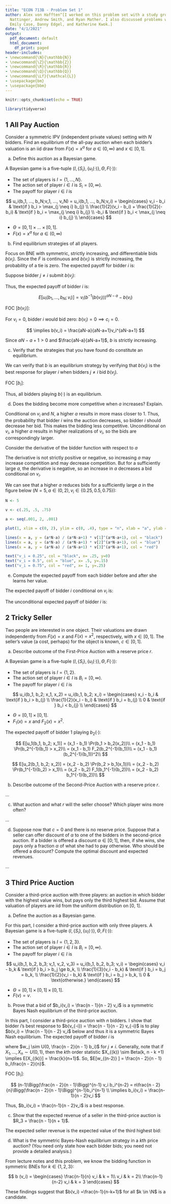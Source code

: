 ```yaml
---
title: "ECON 713B - Problem Set 1"
author: Alex von Hafften^[I worked on this problem set with a study group of Michael
  Nattinger, Andrew Smith, and Ryan Mather. I also discussed problems with Sarah Bass,
  Emily Case, Danny Edgel, and Katherine Kwok.]
date: "4/1/2021"
output:
  pdf_document: default
  html_document:
    df_print: paged
header-includes:
- \newcommand{\N}{\mathbb{N}}
- \newcommand{\Z}{\mathbb{Z}}
- \newcommand{\R}{\mathbb{R}}
- \newcommand{\Q}{\mathbb{Q}}
- \newcommand{\Lf}{\mathcal{L}}
- \usepackage{bm}
- \usepackage{bbm}
---
```


```r
knitr::opts_chunk$set(echo = TRUE)

library(tidyverse)
```

## 1 All Pay Auction

Consider a symmetric IPV (independent private values) setting with $N$ bidders. Find an equilibrium of the all-pay auction when each bidder's valuation is an iid draw from $F(x) = x^a$ for $a \in (0, \infty)$ and $x \in [0, 1]$.

(a) Define this auction as a Bayesian game.

A Bayesian game is a five-tuple $(I, \{S_i\}, \{u_i(\cdot)\}, \Theta, F(\cdot))$:

- The set of players is $I = \{1, ..., N\}$.
- The action set of player $i \in I$ is $S_i = [0, \infty)$.
- The payoff for player $i \in I$ is 

$$
u_i(b_1, ..., b_N;v_1, ..., v_N) 
= u_i(b_1, ..., b_N;v_i)
=
\begin{cases}
v_i - b_i & \text{if } b_i > \max_{j \neq i} b_{j} \\
\frac{1}{2}(v_i - b_i) + \frac{1}{2}(-b_i) & \text{if } b_i = \max_{j \neq i} b_{j} \\
-b_i & \text{if } b_i < \max_{j \neq i} b_{j} \\
\end{cases}
$$

- $\Theta = [0, 1] \times ... \times [0, 1]$.
- $F(x) = x^a$ for $a \in (0, \infty)$

(b) Find equilibrium strategies of all players.

Focus on BNE with symmetric, strictly increasing, and differentiable bids $b(v_i)$. Since the $F$ is continuous and $b(v_i)$ is strictly increasing, the probability of a tie is zero.  The expected payoff for bidder $i$ is:

\begin{align*}
E[u_i(b_1, ..., b_N; v_i)]
&= (v_i - b_i) \Pr(b_i > b_j, \forall j\neq i) + (-b_i)\Pr(b_i < b_j, \forall j\neq i)\\
&= v_i \Pr(b_i > b_j, \forall j\neq i) - b_i
\end{align*}

Suppose bidder $j \neq i$ submit $b(v_j)$:

\begin{align*}
\Pr(b_i > b_j, \forall j\neq i)
&= \Pr(b(v_i) > b(v_j), \forall j\neq i)\\
&= \Pr(b^{-1}(b(v_i)) > v_j, \forall j\neq i)\\
&=^{iid} F(b^{-1}(b(v_i)))^{N-1}\\
&= ((b^{-1}(b(v_i)))^a)^{N-1}\\
&= (b^{-1}(b(v_i)))^{aN-a}
\end{align*}

Thus, the expected payoff of bidder $i$ is:

$$
E[u_i(b_1, ..., b_N; v_i)] = v_i (b^{-1}(b(v_i)))^{aN-a} - b(v_i)
$$

FOC [$b(v_i)$]:

\begin{align*}
0 &= (aN-a)v_i (b^{-1}(b(v_i)))^{aN-a-1}\frac{1}{b'(v_i)} - 1 \\
\implies b'(v_i) &= (aN-a)v_i^{aN-a}\\
\implies b(v_i) &= \frac{aN-a}{aN-a+1}v_i^{aN-a+1} + c_i
\end{align*}

For $v_i = 0$, bidder $i$ would bid zero: $b(v_i) = 0 \implies c_i = 0$.

$$
\implies b(v_i) = \frac{aN-a}{aN-a+1}v_i^{aN-a+1}
$$

Since $aN - a + 1 > 0$ and $\frac{aN-a}{aN-a+1}$, $b$ is strictly increasing.

(c) Verify that the strategies that you have found do constitute an equilibrium.

We can verify that $b$ is an equilibrium strategy by verifying that $b(v_i)$ is the best response for player $i$ when bidders $j \neq i$ bid $b(v_j)$. 

\begin{align*}
E[u_i(b_1, ..., b_N; v_i)]
&= v_i \Pr\Bigg(b_i > \frac{aN-a}{aN-a+1}v_j^{aN-a+1}, \forall j\neq i\Bigg) - b_i\\
&= v_i \Pr\Bigg(\Bigg(\frac{aN-a+1}{aN-a}b_i \Bigg)^{\frac{1}{aN-a+1}} > v_j, \forall j\neq i\Bigg) - b_i \\
&= v_i \Bigg(\frac{aN-a+1}{aN-a}b_i \Bigg)^{\frac{aN-a}{aN-a+1}} - b_i
\end{align*}

FOC [$b_i$]:

\begin{align*}
0 &= v_i \frac{aN-a}{aN-a+1}\Bigg(\frac{aN-a+1}{aN-a}b_i \Bigg)^{\frac{aN-a}{aN-a+1}-1}\frac{aN-a+1}{aN-a} - 1\\
\implies
\frac{1}{v_i} &= \Bigg(\frac{aN-a+1}{aN-a}b_i \Bigg)^{\frac{-1}{aN-a+1}}\\
\implies 
b_i &= b(v_i) = \frac{aN-a}{aN-a+1} v_i^{aN-a+1}
\end{align*}

Thus, all bidders playing $b(\cdot)$ is an equilibrium.

\pagebreak

(d) Does the bidding become more competitive when $a$ increases? Explain.

Conditional on $v_i$ and $N$, a higher $a$ results in more mass closer to 1.  Thus, the probability that bidder $i$ wins the auction decreases, so bidder $i$ should decrease her bid.  This makes the bidding less competitive.  Unconditional on $v_i$, a higher $a$ results in higher realizations of $v_i$, so the bids are correspondingly larger.

Consider the derivative of the bidder function with respect to $a$

\begin{align*}
\frac{\partial}{\partial a}b(v_i) 
&= \frac{\partial}{\partial a}\Bigg(\frac{aN-a}{aN-a+1}v_i^{aN-a+1}\Bigg)\\
&= \frac{N-1}{aN-a+1}v_i^{aN-a+1} 
- \frac{(aN-a)(N-1)}{(aN-a+1)^2}v_i^{aN-a+1} 
+ \frac{(N-1)(aN-a)}{aN-a+1}v_i^{aN-a+1}\log(v_i)
\end{align*}

The derivative is not strictly positive or negative, so increasing $a$ may increase competition and may decrease competition. But for a sufficiently large $a$, the derivative is negative, so an increase in $a$ decreases a bid conditional on $v_i$.

We can see that a higher $a$ reduces bids for a sufficiently large $a$ in the figure below ($N=5, a \in (0, 2), v_i \in \{0.25, 0.5, 0.75\}$):

```r

N <- 5

v <- c(.25, .5, .75)

a <- seq(.001, 2, .001)

plot(1, xlim = c(0, 2), ylim = c(0, .4), type = "n", xlab = "a", ylab = "b(v_i)", main = "N = 5")

lines(x = a, y = (a*N-a) / (a*N-a+1) * v[1]^(a*N-a+1), col = "black")
lines(x = a, y = (a*N-a) / (a*N-a+1) * v[2]^(a*N-a+1), col = "blue")
lines(x = a, y = (a*N-a) / (a*N-a+1) * v[3]^(a*N-a+1), col = "red")

text("v_i = 0.25", col = "black", x= .25, y=0)
text("v_i = 0.5", col = "blue", x= .5, y=.15)
text("v_i = 0.75", col = "red", x= 1, y=.25)

```

\pagebreak

(e) Compute the expected payoff from each bidder before and after she learns her value.

The expected payoff of bidder $i$ conditional on $v_i$ is:

\begin{align*}
E[u_i(v_i)] 
&= v_i^{aN-a+1} - b(v_i) \\
&= v_i^{aN-a+1} - \frac{aN-a}{aN-a+1}v_i^{aN-a+1}\\
&= \frac{v_i^{aN-a+1}}{aN-a+1}
\end{align*}

The unconditional expected payoff of bidder $i$ is:

\begin{align*}
\int_0^1 E[u_i(v_i)] f(v_i) dv_i 
&= \int_0^1 \frac{v_i^{aN-a+1}}{aN-a+1} av_t^{a-1} dv_i \\
&= \int_0^1 \frac{a v_i^{aN}}{aN-a+1} dv_i \\
&= \Bigg[ \frac{a v_i^{aN+1}}{(aN-a+1)(aN+1)} \Bigg]_0^1 \\
&= \frac{a}{(aN-a+1)(aN+1)} 
\end{align*}

\pagebreak

## 2 Tricky Seller

Two people are interested in one object. Their valuations are drawn independently from $F(x) = x$ and $F(x) = x^2$, respectively, with $x \in [0, 1]$. The seller's value (a cost, perhaps) for the object is known, $c \in [0, 1]$.

(a) Describe outcome of the First-Price Auction with a reserve price $r$.

A Bayesian game is a five-tuple $(I, \{S_i\}, \{u_i(\cdot)\}, \Theta, F(\cdot))$:

- The set of players is $I = \{1, 2\}$.
- The action set of player $i \in I$ is $B_i = [0, \infty)$.
- The payoff for player $i \in I$ is 

$$
u_i(b_1, b_2; x_1, x_2) 
= u_i(b_1, b_2; x_i)
=
\begin{cases}
x_i - b_i              & \text{if } b_i > b_{j} \\
\frac{1}{2}(x_i - b_i) & \text{if } b_i = b_{j} \\
0                      & \text{if } b_i < b_{j} \\
\end{cases}
$$

- $\Theta = [0, 1] \times [0, 1]$.
- $F_1(x) = x$ and $F_2(x) = x^2$.

The expected payoff of bidder 1 playing $b_2(\cdot)$:

$$
E[u_1(b_1, b_2; x_1)]
= (x_1 - b_1) \Pr(b_1 > b_2(x_2))\\
= (x_1 - b_1) \Pr(b_2^{-1}(b_1) > x_2)\\
= (x_1 - b_1) F_2(b_2^{-1}(b_1))\\
= (x_1 - b_1) (b_2^{-1}(b_1))^2\\
$$

$$
E[u_2(b_1, b_2; x_2)]
= (x_2 - b_2) \Pr(b_2 > b_1(x_1))\\
= (x_2 - b_2) \Pr(b_1^{-1}(b_2) > x_1)\\
= (x_2 - b_2) F_1(b_1^{-1}(b_2))\\
= (x_2 - b_2) b_1^{-1}(b_2))\\
$$

(b) Describe outcome of the Second-Price Auction with a reserve price $r$.

...

(c) What auction and what $r$ will the seller choose? Which player wins more often?

...

(d) Suppose now that $c = 0$ and there is no reserve price. Suppose that a seller can offer discount of $\alpha$ to one of the bidders in the second-price auction. If a bidder is offered a discount $\alpha \in [0; 1]$, then, if she wins, she pays only a fraction $\alpha$ of what she had to pay otherwise. Who should be offered a discount? Compute the optimal discount and expected revenues.

...

\pagebreak

## 3 Third Price Auction

Consider a third-price auction with three players: an auction in which bidder with the highest value wins, but pays only the third highest bid. Assume that valuation of players are iid from the uniform distribution on [0, 1].

(a) Define the auction as a Bayesian game.

For this part, I consider a third-price auction with only three players. A Bayesian game is a five-tuple $(I, \{S_i\}, \{u_i(\cdot)\}, \Theta, F(\cdot))$:

- The set of players is $I = \{1, 2, 3\}$.
- The action set of player $i \in I$ is $B_i = [0, \infty)$.
- The payoff for player $i \in I$ is 

$$
u_i(b_1, b_2, b_3; v_1, v_2, v_3) 
= u_i(b_1, b_2, b_3; v_i)
=
\begin{cases}
v_i - b_k              & \text{if } b_i > b_j \ge b_k, \\
\frac{1}{3}(v_i - b_k) & \text{if } b_i = b_j = b_k, \\
\frac{1}{2}(v_i - b_k) & \text{if } b_i = b_j > b_k, \\
0                      & \text{otherwise.}
\end{cases}
$$

- $\Theta = [0, 1] \times [0, 1] \times [0, 1]$.
- $F(v) = v$.

(b) Prove that a bid of $b_i(v_i) = \frac{n - 1}{n - 2} v_i$ is a symmetric Bayes Nash equilibrium of the third-price auction.

In this part, I consider a third-price auction with $n$ bidders. I show that bidder $i$'s best response to $b(v_{-i})  = \frac{n - 1}{n - 2} v_{-i}$ is to play $b(v_i) = \frac{n - 1}{n - 2} v_i$ below and thus it is a symmetric Bayes Nash equilibrium.  The expected payoff of bidder $i$ is

\begin{align*}
E[u_i(b_1, ..., b_n; v_i)] 
&= (v_i - E[b_{(n-2)}| b_i > b_j, j \neq i]) \Pr(b_i > b_j, j \neq i)\\
&= \Bigg(v_i - \frac{n - 1}{n - 2} E\Bigg[v_{(n-2)}| b_i > \frac{n - 1}{n - 2} v_j, j \neq i\Bigg]\Bigg) \Pr\Bigg(b_i > \frac{n - 1}{n - 2} v_j, j \neq i\Bigg)\\
&= \Bigg(v_i - \frac{n - 1}{n - 2} E\Bigg[v_{(n-2)} \Bigg| \frac{n - 2}{n - 1} b_i > v_j, j \neq i\Bigg]\Bigg) \Pr\Bigg(\frac{n - 2}{n - 1} b_i > v_j, j \neq i\Bigg)\\
&= \Bigg(v_i - \frac{n - 1}{n - 2} E[w_{(n-2)} ]\Bigg) F\Bigg(\frac{n - 2}{n - 1} b_i\Bigg)^{n-1}\\
&= \Bigg(v_i - \frac{n - 1}{n - 2} \frac{n - 2}{n - 1} b_i\frac{n - 2}{n} \Bigg) \Bigg(\frac{n - 2}{n - 1} b_i\Bigg)^{n-1}\\
&= \Bigg(v_i - \frac{n - 2}{n} b_i\Bigg) \Bigg(\frac{n - 2}{n - 1} b_i\Bigg)^{n-1}\\
&= \Bigg(\frac{n - 2}{n - 1}\Bigg)^{n-1} v_i b_i^{n-1} - \frac{n - 2}{n}\Bigg(\frac{n - 2}{n - 1}\Bigg)^{n-1}b_i^n
\end{align*}

where $w_j \sim U(0, \frac{n - 2}{n - 1} b_i)$ for $j \neq i$.  Generally, note that if $X_1, ..., X_n \sim U(0, 1)$, then the $k$th order statistic $X_{(k)} \sim Beta(k, n - k +1) \implies E[X_{(k)}] = \frac{k}{n+1}$. So, $E[w_{(n-2)} ] = \frac{n - 2}{n - 1} b_i\frac{n - 2}{n}$.

\pagebreak

FOC [$b_i$]:

$$
(n-1)\Bigg(\frac{n - 2}{n - 1}\Bigg)^{n-1} v_i b_i^{n-2} = n\frac{n - 2}{n}\Bigg(\frac{n - 2}{n - 1}\Bigg)^{n-1}b_i^{n-1} \\
\implies
b_i(v_i)  = \frac{n-1}{n - 2}v_i
$$

Thus, $b_i(v_i)  = \frac{n-1}{n - 2}v_i$ is a best response.

(c) Show that the expected revenue of a seller in the third-price auction is $R_3 = \frac{n - 1}{n + 1}$.

The expected seller revenue is the expected value of the third highest bid:

\begin{align*}
R_3 
&= E[b(v_{(n-2)})] \\
&= E\Bigg[\frac{n - 1}{n - 2} v_{(n-2)}\Bigg] \\
&= \frac{n - 1}{n - 2} E[ v_{(n-2)} ] \\
&= \frac{n - 1}{n - 2} \frac{n - 2}{n + 1} \\
&= \frac{n - 1}{n + 1} 
\end{align*}

(d) What is the symmetric Bayes-Nash equilibrium strategy in a $k$th price auction? (You need only state how each bidder bids; you need not provide a detailed analysis.)

From lecture notes and this problem, we know the bidding function in symmetric BNEs for $k \in \{1, 2, 3\}$:

$$
b (v_i) = 
\begin{cases}
\frac{n-1}{n} v_i   & k = 1\\
v_i                 & k = 2\\
\frac{n-1}{n-2} v_i & k = 3
\end{cases}
$$

These findings suggest that $b(v_i) =\frac{n-1}{n-k+1}$ for all $k \in \N$ is a candidate.